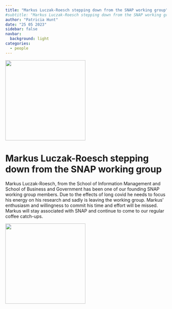 ```yaml
---
title: "Markus Luczak-Roesch stepping down from the SNAP working group"
#subtitle: "Markus Luczak-Roesch stepping down from the SNAP working group"
author: "Patricia Hunt"
date: "25 05 2023"
sidebar: false
navbar:
  background: light
categories: 
  - people
---
```


![](Markus-Luczak-Roesch.jpg){height=250 fig-align="center"}

<h1>Markus Luczak-Roesch stepping down from the SNAP working group</h1>

Markus Luczak-Roesch, from the  School of Information Management and School of Business and Government has been one of our founding SNAP working group members.  Due to the effects of long covid he needs to focus his energy on his research and sadly is leaving the working group.  Markus' enthusiasm and willingness to commit his time and effort will be missed.  Markus will stay associated with SNAP and continue to come to our regular coffee catch-ups.

![](marcus_web.png){height=250 fig-align="center"}
